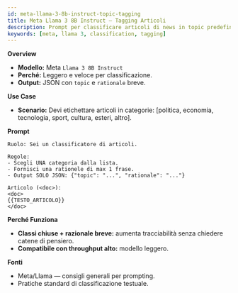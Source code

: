 ```yaml
---
id: meta-llama-3-8b-instruct-topic-tagging
title: Meta Llama 3 8B Instruct — Tagging Articoli
description: Prompt per classificare articoli di news in topic predefiniti con breve giustificazione.
keywords: [meta, llama 3, classification, tagging]
---
```


**Overview**
- **Modello:** Meta `Llama 3 8B Instruct`
- **Perché:** Leggero e veloce per classificazione.
- **Output:** JSON con `topic` e `rationale` breve.

**Use Case**
- **Scenario:** Devi etichettare articoli in categorie: [politica, economia, tecnologia, sport, cultura, esteri, altro].

**Prompt**

```
Ruolo: Sei un classificatore di articoli.

Regole:
- Scegli UNA categoria dalla lista.
- Fornisci una rationele di max 1 frase.
- Output SOLO JSON: {"topic": "...", "rationale": "..."}

Articolo (<doc>):
<doc>
{{TESTO_ARTICOLO}}
</doc>
```

**Perché Funziona**
- **Classi chiuse + razionale breve:** aumenta tracciabilità senza chiedere catene di pensiero.
- **Compatibile con throughput alto:** modello leggero.

**Fonti**
- Meta/Llama — consigli generali per prompting.
- Pratiche standard di classificazione testuale.

